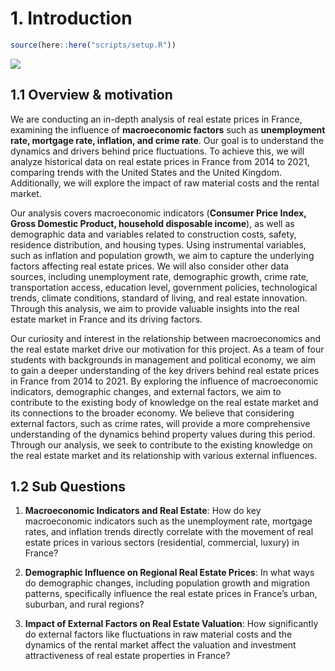 # 1. Introduction

```r
source(here::here("scripts/setup.R"))
```

![](/Users/victorregly/MyDoc/University/Master/Management/DATA/dsfba_project_test/report/image.png)

## 1.1 Overview & motivation

We are conducting an in-depth analysis of real estate prices in France, examining the influence of **macroeconomic factors** such as **unemployment rate, mortgage rate, inflation, and crime rate**. Our goal is to understand the dynamics and drivers behind price fluctuations. To achieve this, we will analyze historical data on real estate prices in France from 2014 to 2021, comparing trends with the United States and the United Kingdom. Additionally, we will explore the impact of raw material costs and the rental market.

Our analysis covers macroeconomic indicators (**Consumer Price Index, Gross Domestic Product, household disposable income**), as well as demographic data and variables related to construction costs, safety, residence distribution, and housing types. Using instrumental variables, such as inflation and population growth, we aim to capture the underlying factors affecting real estate prices. We will also consider other data sources, including unemployment rate, demographic growth, crime rate, transportation access, education level, government policies, technological trends, climate conditions, standard of living, and real estate innovation. Through this analysis, we aim to provide valuable insights into the real estate market in France and its driving factors.

Our curiosity and interest in the relationship between macroeconomics and the real estate market drive our motivation for this project. As a team of four students with backgrounds in management and political economy, we aim to gain a deeper understanding of the key drivers behind real estate prices in France from 2014 to 2021. By exploring the influence of macroeconomic indicators, demographic changes, and external factors, we aim to contribute to the existing body of knowledge on the real estate market and its connections to the broader economy. We believe that considering external factors, such as crime rates, will provide a more comprehensive understanding of the dynamics behind property values during this period. Through our analysis, we seek to contribute to the existing knowledge on the real estate market and its relationship with various external influences.

## 1.2 Sub Questions

1.  **Macroeconomic Indicators and Real Estate**: How do key macroeconomic indicators such as the unemployment rate, mortgage rates, and inflation trends directly correlate with the movement of real estate prices in various sectors (residential, commercial, luxury) in France?

2.  **Demographic Influence on Regional Real Estate Prices**: In what ways do demographic changes, including population growth and migration patterns, specifically influence the real estate prices in France's urban, suburban, and rural regions?

3.  **Impact of External Factors on Real Estate Valuation**: How significantly do external factors like fluctuations in raw material costs and the dynamics of the rental market affect the valuation and investment attractiveness of real estate properties in France?
